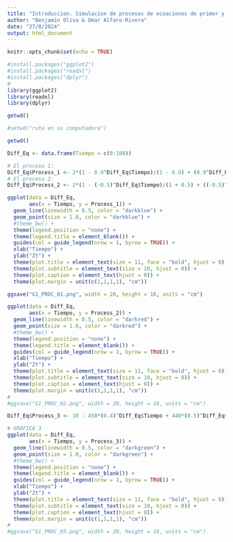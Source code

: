 ```yaml
---
title: "Introduccion. Simulacion de procesos de ecuaciones de primer y segundo orden"
author: "Benjamin Oliva & Omar Alfaro-Rivera"
date: "27/8/2024"
output: html_document
---
```


```r
knitr::opts_chunk$set(echo = TRUE)

#install.packages("ggplot2")
#install.packages("readxl")
#install.packages("dplyr")
#
library(ggplot2)
library(readxl)
library(dplyr)

```


```r
getwd()

#setwd("ruta en su computadora")

getwd()
```

```r
Diff_Eq <- data.frame(Tiempo = c(0:100))

# El proceso 1:
Diff_Eq$Process_1 <- 2*(1 - 0.9^Diff_Eq$Tiempo)/(1 - 0.9) + (0.9^Diff_Eq$Tiempo)*10 
# El proceso 2:
Diff_Eq$Process_2 <- 2*(1 - (-0.5)^Diff_Eq$Tiempo)/(1 + 0.5) + ((-0.5)^Diff_Eq$Tiempo)*10 
```

```r
ggplot(data = Diff_Eq, 
       aes(x = Tiempo, y = Process_1)) + 
  geom_line(linewidth = 0.5, color = "darkblue") +
  geom_point(size = 1.0, color = "darkblue") + 
  #theme_bw() + 
  theme(legend.position = "none") +
  theme(legend.title = element_blank()) +
  guides(col = guide_legend(nrow = 1, byrow = TRUE)) + 
  xlab("Tiempo") + 
  ylab("Zt") + 
  theme(plot.title = element_text(size = 11, face = "bold", hjust = 0)) + 
  theme(plot.subtitle = element_text(size = 10, hjust = 0)) + 
  theme(plot.caption = element_text(hjust = 0)) +
  theme(plot.margin = unit(c(1,1,1,1), "cm")) 

ggsave("G1_PROC_01.png", width = 20, height = 10, units = "cm")
```

```r
ggplot(data = Diff_Eq, 
       aes(x = Tiempo, y = Process_2)) + 
  geom_line(linewidth = 0.5, color = "darkred") +
  geom_point(size = 1.0, color = "darkred") + 
  #theme_bw() + 
  theme(legend.position = "none") +
  theme(legend.title = element_blank()) +
  guides(col = guide_legend(nrow = 1, byrow = TRUE)) + 
  xlab("Tiempo") + 
  ylab("Zt") + 
  theme(plot.title = element_text(size = 11, face = "bold", hjust = 0)) + 
  theme(plot.subtitle = element_text(size = 10, hjust = 0)) + 
  theme(plot.caption = element_text(hjust = 0)) +
  theme(plot.margin = unit(c(1,1,1,1), "cm")) 
#
#ggsave("G1_PROC_02.png", width = 20, height = 10, units = "cm")
```

```r
Diff_Eq$Process_3 <- 10 - 450*(0.4)^Diff_Eq$Tiempo + 440*(0.5)^Diff_Eq$Tiempo 

# GRAFICA 3
ggplot(data = Diff_Eq, 
       aes(x = Tiempo, y = Process_3)) + 
  geom_line(linewidth = 0.5, color = "darkgreen") +
  geom_point(size = 1.0, color = "darkgreen") + 
  #theme_bw() + 
  theme(legend.position = "none") +
  theme(legend.title = element_blank()) +
  guides(col = guide_legend(nrow = 1, byrow = TRUE)) + 
  xlab("Tiempo") + 
  ylab("Zt") + 
  theme(plot.title = element_text(size = 11, face = "bold", hjust = 0)) + 
  theme(plot.subtitle = element_text(size = 10, hjust = 0)) + 
  theme(plot.caption = element_text(hjust = 0)) +
  theme(plot.margin = unit(c(1,1,1,1), "cm")) 
#
#ggsave("G1_PROC_03.png", width = 20, height = 10, units = "cm")
```